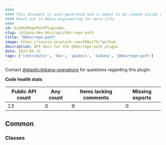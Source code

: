 ```yaml
---
####
#### This document is auto-generated and is meant to be viewed inside our experimental, new docs system.
#### Reach out in #docs-engineering for more info.
####
id: kibKbnRepoPathPluginApi
slug: /kibana-dev-docs/api/kbn-repo-path
title: "@kbn/repo-path"
image: https://source.unsplash.com/400x175/?github
description: API docs for the @kbn/repo-path plugin
date: 2023-06-12
tags: ['contributor', 'dev', 'apidocs', 'kibana', '@kbn/repo-path']
---
```




Contact [@elastic/kibana-operations](https://github.com/orgs/elastic/teams/kibana-operations) for questions regarding this plugin.

**Code health stats**

| Public API count  | Any count | Items lacking comments | Missing exports |
|-------------------|-----------|------------------------|-----------------|
| 13 | 0 | 9 | 0 |

## Common

### Classes
<DocDefinitionList data={kbnRepoPathObj.common.classes}/>


